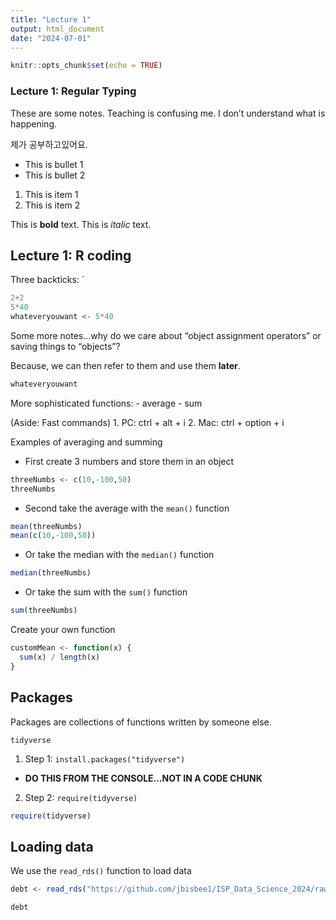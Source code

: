 ```yaml
---
title: "Lecture 1"
output: html_document
date: "2024-07-01"
---
```


```r
knitr::opts_chunk$set(echo = TRUE)
```

### Lecture 1: Regular Typing
These are some notes. Teaching is confusing me. I don't understand what is happening.

제가 공부하고있어요.

- This is bullet 1
- This is bullet 2

1. This is item 1
2. This is item 2

This is **bold** text.
This is *italic* text.

## Lecture 1: R coding

Three backticks: `

```r
2+2
5*40
whateveryouwant <- 5*40
```

Some more notes...why do we care about "object assignment operators" or saving things to "objects"?

Because, we can then refer to them and use them **later**.

```r
whateveryouwant
```

More sophisticated functions:
- average
- sum

(Aside: Fast commands)
1. PC: ctrl + alt + i
2. Mac: ctrl + option + i

Examples of averaging and summing

- First create 3 numbers and store them in an object
```r
threeNumbs <- c(10,-100,50)
threeNumbs
```

- Second take the average with the `mean()` function

```r
mean(threeNumbs)
mean(c(10,-100,50))
```

- Or take the median with the `median()` function

```r
median(threeNumbs)
```

- Or take the sum with the `sum()` function

```r
sum(threeNumbs)
```

Create your own function

```r
customMean <- function(x) {
  sum(x) / length(x)
}
```

## Packages

Packages are collections of functions written by someone else.

`tidyverse`

1. Step 1: `install.packages("tidyverse")`
  
  - **DO THIS FROM THE CONSOLE...NOT IN A CODE CHUNK**
  
2. Step 2: `require(tidyverse)`

```r
require(tidyverse)
```

## Loading data

We use the `read_rds()` function to load data

```r
debt <- read_rds("https://github.com/jbisbee1/ISP_Data_Science_2024/raw/main/data/sc_debt.Rds")

debt
```

